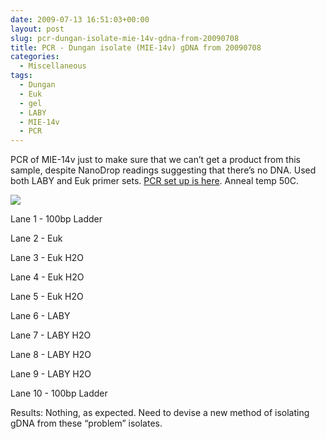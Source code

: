 ```yaml
---
date: 2009-07-13 16:51:03+00:00
layout: post
slug: pcr-dungan-isolate-mie-14v-gdna-from-20090708
title: PCR - Dungan isolate (MIE-14v) gDNA from 20090708
categories:
  - Miscellaneous
tags:
  - Dungan
  - Euk
  - gel
  - LABY
  - MIE-14v
  - PCR
---
```


PCR of MIE-14v just to make sure that we can't get a product from this sample, despite NanoDrop readings suggesting that there's no DNA. Used both LABY and Euk primer sets. [PCR set up is here](https://eagle.fish.washington.edu/Arabidopsis/Notebook%20Workup%20Files/20090713-02.jpg). Anneal temp 50C.

![](https://eagle.fish.washington.edu/Arabidopsis/20090714.JPG)

Lane 1 - 100bp Ladder

Lane 2 - Euk

Lane 3 - Euk H2O

Lane 4 - Euk H2O

Lane 5 - Euk H2O

Lane 6 - LABY

Lane 7 - LABY H2O

Lane 8 - LABY H2O

Lane 9 - LABY H2O

Lane 10 - 100bp Ladder

Results: Nothing, as expected. Need to devise a new method of isolating gDNA from these "problem" isolates.
